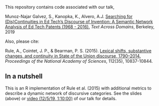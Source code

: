 This repository contains code associated with our talk,

Munoz-Najar Galvez, S., Kanopka, K., Alvero, A.J. [Searching for (Dis)Continuities in Ed Tech’s Discourse of Invention: A Semantic Network Analysis of Ed Tech Patents (1968 - 2016).](https://docs.google.com/presentation/d/e/2PACX-1vRlSqW4MY3vzd5uF_mZ5B_SY4tqixmvLnZqI_7c696tKPA_dq8-z19rWcq6LI3QaHOABNaU-lsDHY8A/pub?start=false&loop=false&delayms=3000) *Text Across Domains*, Berkeley, 2019

Also, please cite:

Rule, A., Cointet, J. P., & Bearman, P. S. (2015). [Lexical shifts, substantive changes, and continuity in State of the Union discourse, 1790–2014.](https://www.pnas.org/content/112/35/10837) *Proceedings of the National Academy of Sciences*, 112(35), 10837-10844.

In a nutshell
-------------

This is an R implementation of Rule et al. (2015) with additional metrics to describe a dynamic network of discursive categories. See the slides (above) or [video (12/5/19, 1:10:00)](https://www.textxd.org/2019/live/) of our talk for details.
